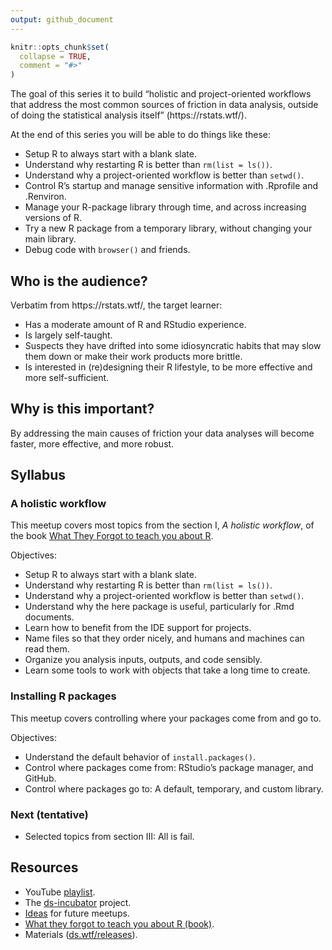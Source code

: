 ```yaml
---
output: github_document
---
```


```r
knitr::opts_chunk$set(
  collapse = TRUE,
  comment = "#>"
)
```

The goal of this series it to build "holistic and project-oriented workflows
that address the most common sources of friction in data analysis, outside of
doing the statistical analysis itself" (https://rstats.wtf/).

At the end of this series you will be able to do things like these:

* Setup R to always start with a blank slate.
* Understand why restarting R is better than `rm(list = ls())`.
* Understand why a project-oriented workflow is better than `setwd()`.
* Control R's startup and manage sensitive information with .Rprofile and .Renviron.
* Manage your R-package library through time, and across increasing versions of R.
* Try a new R package from a temporary library, without changing your main library.
* Debug code with `browser()` and friends.

## Who is the audience?

Verbatim from https://rstats.wtf/, the target learner:

* Has a moderate amount of R and RStudio experience.
* Is largely self-taught.
* Suspects they have drifted into some idiosyncratic habits that may slow them
down or make their work products more brittle.
* Is interested in (re)designing their R lifestyle, to be more effective and
more self-sufficient.

## Why is this important?

By addressing the main causes of friction your data analyses will become faster,
more effective, and more robust.

## Syllabus

### A holistic workflow

This meetup covers most topics from the section I, _A holistic workflow_, of the
book [What They Forgot to teach you about R](https://rstats.wtf/).

Objectives:

* Setup R to always start with a blank slate.
* Understand why restarting R is better than `rm(list = ls())`.
* Understand why a project-oriented workflow is better than `setwd()`.
* Understand why the here package is useful, particularly for .Rmd documents.
* Learn how to benefit from the IDE support for projects.
* Name files so that they order nicely, and humans and machines can read them.
* Organize you analysis inputs, outputs, and code sensibly.
* Learn some tools to work with objects that take a long time to create.

### Installing R packages

This meetup covers controlling where your packages come from and go to.

Objectives:

* Understand the default behavior of `install.packages()`.
* Control where packages come from: RStudio's package manager, and GitHub.
* Control where packages go to: A default, temporary, and custom library.

### Next (tentative)

* Selected topics from section III: All is fail.

## Resources

* YouTube [playlist](https://bit.ly/ds-incubator-videos).
* The
[ds-incubator](https://github.com/2DegreesInvesting/ds-incubator#ds-incubator)
project.
* [Ideas](https://bit.ly/dsi-ideas) for future meetups.
* [What they forgot to teach you about R (book)](https://rstats.wtf/).
* Materials
([ds.wtf/releases](https://github.com/2DegreesInvesting/ds.wtf/releases)).
